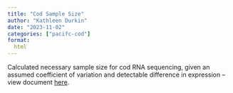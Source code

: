 ```yaml
---
title: "Cod Sample Size"
author: "Kathleen Durkin"
date: "2023-11-02"
categories: ["pacifc-cod"]
format:
  html
---
```


Calculated necessary sample size for cod RNA sequencing, given an assumed coefficient of variation and detectable difference in expression -- view document [here](https://github.com/RobertsLab/project-cod-temperature/blob/main/code/04-RNASeq-sample-size.md).

